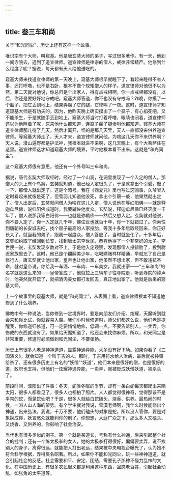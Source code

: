 ```yaml
---
---
---
```

title: 叁三车和尚
---




关于“和光同尘”，历史上还有这样一个故事。

唯识宗有个大师，叫窥基。他是唐玄奘大师的弟子，写过很多著作。有一天，他到一间寺院去，遇到了道宣律师。道宣律师是律宗的僧人，戒律非常精严。他修到什么程度了呢？据说，每天都有天人给他送吃的。

窥基大师来找道宣律师的第一天晚上，窥基大师很早就睡下了，看起来睡得不省人事，还打呼噜，也不是右卧，根本不像个规矩僧人的样子。道宣律师对他很不以为然，第二天就对他说，你总归是个出家人，得有点戒相啊，你一点戒相都没有，以后，你还是要好好地守戒吧。窥基大师答道，你不也没有守戒吗？昨晚，你摸了一个虱子，把它丢到地上，结果弄瘸了它的腿，它惨叫了一夜。这时，道宣律师才知道窥基大师是有功夫的。因为，他昨天晚上确实摸出了一个虱子，有心掐死吧，又不能杀生，于是就随手丢到地上。窥基大师当时打着呼噜，眼睛也闭着，道宣律师还以为他睡着了呢，原来他什么都知道，连虱子瘸了腿惨叫他都知道。窥基大师在道宣律师那儿待了几天，然后才离开，怪的是那几天里，天人一直都没来供养道宣律师。等窥基大师走了，天人才来，道宣律师就问他，为啥这几天你不来供养啊？天人说，漫山遍野都是护法神，我根本就进不来啊，这几天晚上，有个大菩萨住在这里。道宣律师这才知道窥基大师的境界，平时他根本看不出来。这就是“和光同尘”。

这个窥基大师很有意思，他还有一个外号叫三车和尚。

据说，唐代玄奘大师取经时，经过了一个山洞，在洞里发现了一个入定的僧人。那僧人的头上有个鸟窝，玄奘就知道，他已经入定很久了，于是就拿出个引磬，敲了一下，那僧人就出定了。这是个暗号。我在《西夏咒》里也写过这回事，久爷爷入定时看起来就像是死了，但雪羽儿知道他没死，拿出个引磬一敲，他果然就出定了。僧人出定后，玄奘就问僧人为啥在这儿入定，僧人说他在等红阳佛——就是释迦牟尼佛，说红阳佛成道时，我要辅佐他度众。玄奘说，释迦牟尼佛已经灭度一千年了，僧人说那我等白阳佛——也就是弥勒佛——然后又想入定。玄奘就对他说，你不要入定了，你一入定就几千年，佛住世也就百十年，你一下就错过了。你索性到唐朝的长安城去吧，找个房子最高的人家投胎，等我十多年后取经回来，你正好长大了，就当我的弟子，跟我一起度众。僧人答应了，当时就坐化了。十多年后，玄奘如约取了经回到长安，找到唐太宗李世民，恭喜他得了一个非常好的太子。李世民一说，玄奘发现岁数对不上，于是他入定观察，发现那僧人投错胎了，投到尉迟家族里去了。这时，他已是个翩翩美少年，吃喝嫖赌样样精通，早就忘了自己是修行人。唐玄奘就让他出家，皇帝也让他出家，他虽然不想出家，但不敢违抗圣命，就对皇帝说，你给我一车酒、一车肉、一车美女，我就出家——“三车和尚”的名字就是这么来的——皇帝答应了，他就拉上三辆车子往寺院走，听到寺院的钟声时，他突然就开悟了，就把酒肉美女都打发回去，真正地出家了。他就是后来的窥基大师。

上一个故事里的窥基大师，就是“和光同尘”，从表面上看，道宣律师根本不知道他修到了什么境界。

佛教中有一种说法，当你修到一定境界时，要是向朋友们介绍、炫耀，天魔听到就会来和你比试，你就容易入魔。我们小时候修道时，师父们都这么说，他们老是提醒我，你修道归修道，可一定要悄悄地修，低调一点，不要告诉别人。一卖弄，你修成的东西就没有了。如果给天魔知道了，他还会来找你麻烦。所以，和光同尘是非常重要，修道时必须做到和光同尘，不要张扬。

历史上有很多人老是神神道道，显露神通异能，大多没有好下场。如果你看了《三国演义》，就会知道一个叫于吉的人。那时，于吉用符水给人治病，最后就被孙策给杀了。还有很多历史上有名的“妖僧”“妖道”，他们本来是很好的僧，也是很好的道，政府也支持，但他们一炫耀神通异能，一卖弄，就被贬成妖僧妖道，被杀头了。

前段时间，濮阳出了件事：冬天，蛇类冬眠的季节，却有一条白蛇每天都爬出来晒太阳，很多人都看见了，很多人也都拍了照片。人人都觉得很神奇，觉得那该不是平常的蛇，而是蛇仙吧？于是，很多人就给白蛇磕头、烧香、供养。最热闹的时候，一派人山人海的架势。有个学生就对我说，雪漠老师啊，我什么时候能修出个神通，出来弘法。我说，千万不要，他们磕头的对象是蛇，所以没人管你，要是对象换成你，妖言惑众就能判你的刑了。你想想，大庭广众之下，那么多人又磕头、又烧香、又供养的，你影响了社会治安。

当代也有很多类似的例子。第一个就是某道长，号称有什么神通，后来引起整个社会的批判；还有一个练太极拳的女人，她的太极拳打得很好，偏偏要卖弄，说不挨别人的身子，离得很远，就能把人打出老远，结果被中央电视台曝光了，认为她不符合科学根据，弄得臭名昭著。所以，如果你不能和光同尘，玩一些神神道道，就会引起社会的反感。社会需要和平、安定、团结，需要孔子那种不怪力乱神的文化。在中国历史上，有很多农民起义都是利用这种东西，蛊惑老百姓，引起社会动乱，如张角的太平道等。